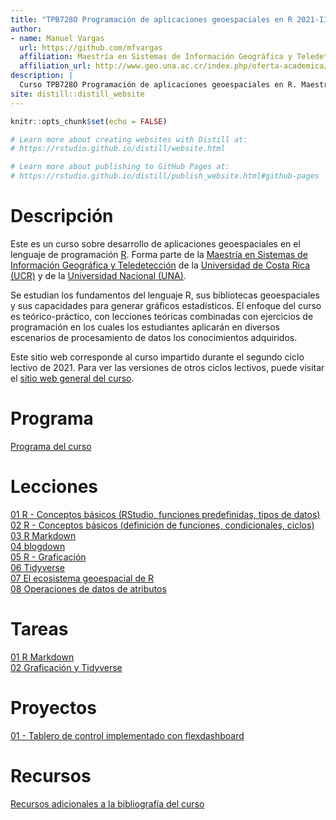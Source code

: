 ```yaml
---
title: "TPB728O Programación de aplicaciones geoespaciales en R 2021-II"
author: 
- name: Manuel Vargas
  url: https://github.com/mfvargas
  affiliation: Maestría en Sistemas de Información Geográfica y Teledetección
  affiliation_url: http://www.geo.una.ac.cr/index.php/oferta-academica/mpsigte
description: |
  Curso TPB728O Programación de aplicaciones geoespaciales en R. Maestría en Sistemas de Información Geográfica y Teledetección. Universidad de Costa Rica (UCR) y Universidad Nacional (UNA).
site: distill::distill_website
---
```


```r
knitr::opts_chunk$set(echo = FALSE)

# Learn more about creating websites with Distill at:
# https://rstudio.github.io/distill/website.html

# Learn more about publishing to GitHub Pages at:
# https://rstudio.github.io/distill/publish_website.html#github-pages

```

# Descripción
Este es un curso sobre desarrollo de aplicaciones geoespaciales en el lenguaje de programación [R](https://www.r-project.org/). Forma parte de la [Maestría en Sistemas de Información Geográfica y Teledetección](http://www.geo.una.ac.cr/index.php/oferta-academica/mpsigte) de la [Universidad de Costa Rica (UCR)](https://www.ucr.ac.cr/) y de la [Universidad Nacional (UNA)](https://www.una.ac.cr/).

Se estudian los fundamentos del lenguaje R, sus bibliotecas   geoespaciales   y   sus   capacidades   para   generar   gráficos estadísticos. El enfoque del curso es teórico-práctico, con lecciones teóricas combinadas con ejercicios de programación en los cuales los estudiantes aplicarán en diversos escenarios de procesamiento de datos los conocimientos adquiridos.

Este sitio web corresponde al curso impartido durante el segundo ciclo lectivo de 2021. Para ver las versiones de otros ciclos lectivos, puede visitar el [sitio web general del curso](https://tpb728O-programaciongeoespacialr.github.io/).

# Programa
[Programa del curso](https://raw.githubusercontent.com/tpb728O-programaciongeoespacialr/2021ii/main/programa/Programa%20del%20curso%20-%20TPB728O%20Programaci%C3%B3n%20de%20aplicaciones%20geoespaciales%20en%20R.pdf)

# Lecciones
[01 R - Conceptos básicos (RStudio, funciones predefinidas, tipos de datos)](leccion-01-r-conceptosbasicos.html)  
[02 R - Conceptos básicos (definición de funciones, condicionales, ciclos)](leccion-02-r-conceptosbasicos.html)  
[03 R Markdown](leccion-03-rmarkdown.html)  
[04 blogdown](leccion-04-blogdown.html)  
[05 R - Graficación](leccion-05-r-graficacion.html)  
[06 Tidyverse](leccion-06-tidyverse.html)  
[07 El ecosistema geoespacial de R](leccion-07-r-ecosistemageoespacial.html)  
[08 Operaciones de datos de atributos](leccion-08-operaciones-atributos.html) 

# Tareas
[01 R Markdown](tarea-01-rmarkdown.html)  
[02 Graficación y Tidyverse](tarea-02-tidyverse.html)  

# Proyectos
[01 - Tablero de control implementado con flexdashboard](proyecto-01-flexdashboard.html)  

# Recursos
[Recursos adicionales a la bibliografía del curso](recursos.html)